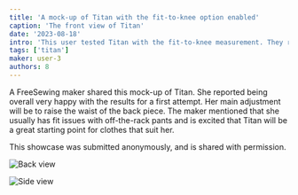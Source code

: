 ```yaml
---
title: 'A mock-up of Titan with the fit-to-knee option enabled'
caption: 'The front view of Titan'
date: '2023-08-18'
intro: 'This user tested Titan with the fit-to-knee measurement. They reported being overall happy with the results.'
tags: ['titan']
maker: user-3
authors: 8
---
```


<!-- truncate -->

A FreeSewing maker shared this mock-up of Titan. She reported being overall very happy with the results for a first attempt. Her main adjustment will be to raise the waist of the back piece. The maker mentioned that she usually has fit issues with off-the-rack pants and is excited that Titan will be a great starting point for clothes that suit her.

This showcase was submitted anonymously, and is shared with permission.

![Back view](https://imagedelivery.net/ouSuR9yY1bHt-fuAokSA5Q/showcase-a-mock-up-of-titan-with-the-fit-to-knee-option-enabled-1/public 'Back view')

![Side view](https://imagedelivery.net/ouSuR9yY1bHt-fuAokSA5Q/showcase-a-mock-up-of-titan-with-the-fit-to-knee-option-enabled-2/public 'Side view')
